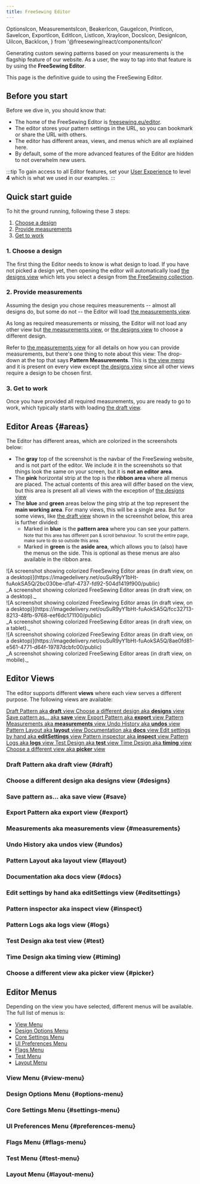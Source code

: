 ```yaml
---
title: FreeSewing Editor
---
```


  OptionsIcon,
  MeasurementsIcon,
  BeakerIcon,
  GaugeIcon,
  PrintIcon,
  SaveIcon,
  ExportIcon,
  EditIcon,
  ListIcon,
  XrayIcon,
  DocsIcon,
  DesignIcon,
  UiIcon,
  BackIcon,
} from '@freesewing/react/components/Icon'


Generating custom sewing patterns based on your measurements is the flagship
feature of our website. As a user, the way to tap into that feature is by
using the **FreeSewing Editor**.

This page is the definitive guide to using the FreeSewing Editor.

## Before you start

Before we dive in, you should know that:

- The home of the FreeSewing Editor is
  [freesewing.eu/editor](https://freesewing.eu/editor/).
- The editor stores your pattern settings in the URL, so you can bookmark or share the URL with others.
- The editor has different areas, views, and menus which are all explained here.<br />
- By default, some of the more advanced features of the Editor are hidden to not overwhelm new users.

:::tip
To gain access to all Editor features, set your [User Experience](/account/preferences/control/)
to level **4** which is what we used in our examples.
:::

## Quick start guide

To hit the ground running, following these 3 steps:

1. [Choose a design](#1-choose-a-design)
2. [Provide measurements](#2-provide-measurements)
3. [Get to work](#3-get-to-work)

### 1. Choose a design

The first thing the Editor needs to know is what design to load. If you have
not picked a design yet, then opening the editor will automatically load [the
designs view](#designs) which lets you select a design from [the FreeSewing
collection](/designs/).

### 2. Provide measurements

Assuming the design you chose requires measurements -- almost all designs do,
but some do not -- the Editor will load [the measurements view](#measurements).

As long as required measurements or missing, the Editor will not load any other view but
[the measurements view](#measurements), or [the designs view](#designs) to
choose a different design.

Refer to [the measurements view](#measurements) for all details on how you can provide measurements, but there's one thing to note about this view: The drop-down at the top that says **Pattern Measurements**. This is [the view menu](#views) and it is present on every view except [the designs view](#designs) since all other views require a design to be chosen first.

### 3. Get to work

Once you have provided all required measurements, you are ready to go to work,
which typically starts with loading [the draft view](#draft).

## Editor Areas {#areas}

The Editor has different areas, which are colorized in the screenshots below:

- The **gray** top of the screenshot is the navbar of the FreeSewing website,
  and is not part of the editor. We include it in the screenshots so that
  things look the same on your screen, but it is **not an editor area**.
- The **pink** horizontal strip at the top is the **ribbon area** where all
  menus are placed. The actual contents of this area will differ based on the
  view, but this area is present all all views with the exception of [the
  designs view](#designs)
- The **blue** and **green** areas below the ping strip at the top represent the
  **main working area**. For many views, this will be a single area. But for
  some views, like [the draft view](#draft) shown in the screenshot below, this
  area is further divided:
  - Marked in **blue** is the **pattern area** where you can see your pattern.<br />
    <small className="tw:pl-4">
      Note that this area has different pan & scroll behaviour. To scroll the entire page, make sure
      to do so outside this area.
    </small>
  - Marked in **green** is the **aside area**, which allows you to (also) have the menus on the side.
    This is optional as these menus are also available in the ribbon area.

<Tabs>
  <TabItem value="desktop" label="On Desktop">
    ![A screenshot showing colorized FreeSewing Editor areas (in draft view, on a
    desktop)](https://imagedelivery.net/ouSuR9yY1bHt-fuAokSA5Q/2bc030be-d1af-4737-fd92-504d1419f900/public)
    <div className="tw:text-center">
      _A screenshot showing colorized FreeSewing Editor areas (in draft view, on a desktop)._
    </div>
  </TabItem>
  <TabItem value="tablet" label="On Tablet">
    ![A screenshot showing colorized FreeSewing Editor areas (in draft view, on a
    desktop)](https://imagedelivery.net/ouSuR9yY1bHt-fuAokSA5Q/fcc32713-8213-48fb-9768-eef6dc171100/public)
    <div className="tw:text-center">
      _A screenshot showing colorized FreeSewing Editor areas (in draft view, on a tablet)._
    </div>
  </TabItem>
  <TabItem value="mobile" label="On Mobile">
    ![A screenshot showing colorized FreeSewing Editor areas (in draft view, on a
    desktop)](https://imagedelivery.net/ouSuR9yY1bHt-fuAokSA5Q/8ae0fd81-e561-4771-d64f-19787dcbfc00/public)
    <div className="tw:text-center">
      _A screenshot showing colorized FreeSewing Editor areas (in draft view, on mobile)._
    </div>
  </TabItem>
</Tabs>

## Editor Views

The editor supports different **views** where each view serves a different purpose.
The following views are available:

<a className="tw:flex tw:flex-row tw:pl-4 tw:items-center" href="#draft">
  <OptionsIcon className="tw:w-5 tw:h-5" />
  <span className="tw:pl-2">Draft Pattern</span>
  <span className="tw:pl-4 tw:text-sm tw:text-base-content">
    aka <b>draft</b> view
  </span>
</a>
<a className="tw:flex tw:flex-row tw:pl-4 tw:items-center" href="#designs">
  <DesignIcon className="tw:w-5 tw:h-5" />
  <span className="tw:pl-2">Choose a different design</span>
  <span className="tw:pl-4 tw:text-sm tw:text-base-content">
    aka <b>designs</b> view
  </span>
</a>
<a className="tw:flex tw:flex-row tw:pl-4 tw:items-center" href="#save">
  <SaveIcon className="tw:w-5 tw:h-5" />
  <span className="tw:pl-2">Save pattern as...</span>
  <span className="tw:pl-4 tw:text-sm tw:text-base-content">
    aka <b>save</b> view
  </span>
</a>
<a className="tw:flex tw:flex-row tw:pl-4 tw:items-center" href="#export">
  <ExportIcon className="tw:w-5 tw:h-5" />
  <span className="tw:pl-2">Export Pattern</span>
  <span className="tw:pl-4 tw:text-sm tw:text-base-content">
    aka <b>export</b> view
  </span>
</a>
<a className="tw:flex tw:flex-row tw:pl-4 tw:items-center" href="#measurements">
  <MeasurementsIcon className="tw:w-5 tw:h-5" />
  <span className="tw:pl-2">Pattern Measurements</span>
  <span className="tw:pl-4 tw:text-sm tw:text-base-content">
    aka <b>measurements</b> view
  </span>
</a>
<a className="tw:flex tw:flex-row tw:pl-4 tw:items-center" href="#undos">
  <BackIcon className="tw:w-5 tw:h-5" />
  <span className="tw:pl-2">Undo History</span>
  <span className="tw:pl-4 tw:text-sm tw:text-base-content">
    aka <b>undos</b> view
  </span>
</a>
<a className="tw:flex tw:flex-row tw:pl-4 tw:items-center" href="#layout">
  <PrintIcon className="tw:w-5 tw:h-5" />
  <span className="tw:pl-2">Pattern Layout</span>
  <span className="tw:pl-4 tw:text-sm tw:text-base-content">
    aka <b>layout</b> view
  </span>
</a>
<a className="tw:flex tw:flex-row tw:pl-4 tw:items-center" href="#docs">
  <DocsIcon className="tw:w-5 tw:h-5" />
  <span className="tw:pl-2">Documentation</span>
  <span className="tw:pl-4 tw:text-sm tw:text-base-content">
    aka <b>docs</b> view
  </span>
</a>
<a className="tw:flex tw:flex-row tw:pl-4 tw:items-center" href="#editsettings">
  <EditIcon className="tw:w-5 tw:h-5" />
  <span className="tw:pl-2">Edit settings by hand</span>
  <span className="tw:pl-4 tw:text-sm tw:text-base-content">
    aka <b>editSettings</b> view
  </span>
</a>
<a className="tw:flex tw:flex-row tw:pl-4 tw:items-center" href="#inspect">
  <XrayIcon className="tw:w-5 tw:h-5" />
  <span className="tw:pl-2">Pattern inspector</span>
  <span className="tw:pl-4 tw:text-sm tw:text-base-content">
    aka <b>inspect</b> view
  </span>
</a>
<a className="tw:flex tw:flex-row tw:pl-4 tw:items-center" href="#logs">
  <ListIcon className="tw:w-5 tw:h-5" />
  <span className="tw:pl-2">Pattern Logs</span>
  <span className="tw:pl-4 tw:text-sm tw:text-base-content">
    aka <b>logs</b> view
  </span>
</a>
<a className="tw:flex tw:flex-row tw:pl-4 tw:items-center" href="#test">
  <BeakerIcon className="tw:w-5 tw:h-5" />
  <span className="tw:pl-2">Test Design</span>
  <span className="tw:pl-4 tw:text-sm tw:text-base-content">
    aka <b>test</b> view
  </span>
</a>
<a className="tw:flex tw:flex-row tw:pl-4 tw:items-center" href="#timing">
  <GaugeIcon className="tw:w-5 tw:h-5" />
  <span className="tw:pl-2">Time Design</span>
  <span className="tw:pl-4 tw:text-sm tw:text-base-content">
    aka <b>timing</b> view
  </span>
</a>
<a className="tw:flex tw:flex-row tw:pl-4 tw:items-center" href="#picker">
  <UiIcon className="tw:w-5 tw:h-5" />
  <span className="tw:pl-2">Choose a different view</span>
  <span className="tw:pl-4 tw:text-sm tw:text-base-content">
    aka <b>picker</b> view
  </span>
</a>

### Draft Pattern <span className="tw:pl-4 tw:text-sm tw:text-base-content">aka <b>draft</b> view</span> {#draft}

<DraftView />

### Choose a different design <span className="tw:pl-4 tw:text-sm tw:text-base-content">aka <b>designs</b> view</span> {#designs}

<DesignsView />

### Save pattern as... <span className="tw:pl-4 tw:text-sm tw:text-base-content">aka <b>save</b> view</span> {#save}

<SaveView />

### Export Pattern <span className="tw:pl-4 tw:text-sm tw:text-base-content">aka <b>export</b> view</span> {#export}

<ExportView />

### Measurements <span className="tw:pl-4 tw:text-sm tw:text-base-content">aka <b>measurements</b> view</span> {#measurements}

<MeasurementsView />

### Undo History <span className="tw:pl-4 tw:text-sm tw:text-base-content">aka <b>undos</b> view</span> {#undos}

<UndosView />

### Pattern Layout <span className="tw:pl-4 tw:text-sm tw:text-base-content">aka <b>layout</b> view</span> {#layout}

<LayoutView />

### Documentation <span className="tw:pl-4 tw:text-sm tw:text-base-content">aka <b>docs</b> view</span> {#docs}

<DocsView />

### Edit settings by hand <span className="tw:pl-4 tw:text-sm tw:text-base-content">aka <b>editSettings</b> view</span> {#editsettings}

<EditSettingsView />

### Pattern inspector <span className="tw:pl-4 tw:text-sm tw:text-base-content">aka <b>inspect</b> view</span> {#inspect}

<InspectView />

### Pattern Logs <span className="tw:pl-4 tw:text-sm tw:text-base-content">aka <b>logs</b> view</span> {#logs}

<LogsView />

### Test Design <span className="tw:pl-4 tw:text-sm tw:text-base-content">aka <b>test</b> view</span> {#test}

<TestView />

### Time Design <span className="tw:pl-4 tw:text-sm tw:text-base-content">aka <b>timing</b> view</span> {#timing)

<TimingView />

### Choose a different view <span className="tw:pl-4 tw:text-sm tw:text-base-content">aka <b>picker</b> view</span> {#picker}

<PickerView />

## Editor Menus

Depending on the view you have selected, different menus will be available.
The full list of menus is:

- [View Menu](#view-menu)
- [Design Options Menu](#options-menu)
- [Core Settings Menu](#settings-menu)
- [UI Preferences Menu](#preferences-menu)
- [Flags Menu](#flags-menu)
- [Test Menu](#test-menu)
- [Layout Menu](#layout-menu)

### View Menu {#view-menu}
<ViewMenu />

### Design Options Menu {#options-menu}
<OptionsMenu />

### Core Settings Menu {#settings-menu}
<SettingsMenu />

### UI Preferences Menu {#preferences-menu}
<PreferencesMenu />

### Flags Menu {#flags-menu}
<FlagsMenu />

### Test Menu {#test-menu}
<TestMenu />

### Layout Menu {#layout-menu}
<LayoutMenu />

